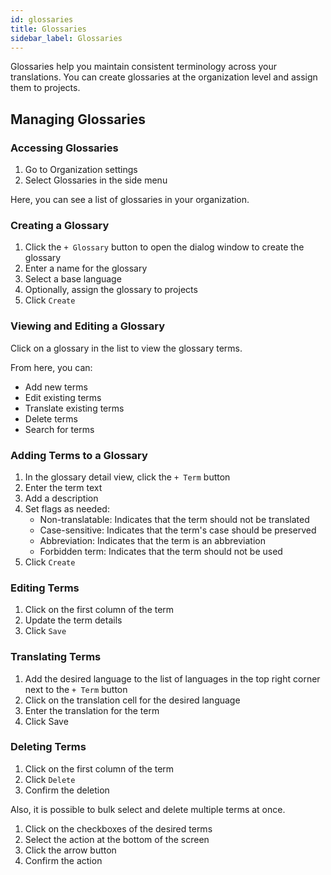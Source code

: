 ```yaml
---
id: glossaries
title: Glossaries
sidebar_label: Glossaries
---
```



Glossaries help you maintain consistent terminology across your translations.
You can create glossaries at the organization level and assign them to projects.

## Managing Glossaries

### Accessing Glossaries

1. Go to Organization settings
2. Select Glossaries in the side menu

<ScreenshotWrapper
  src="/img/docs/platform/glossaries/glossaries-list.gif"
  alt="Glossaries list"
/>

Here, you can see a list of glossaries in your organization.

### Creating a Glossary

1. Click the `+ Glossary` button to open the dialog window to create the glossary
2. Enter a name for the glossary
3. Select a base language
4. Optionally, assign the glossary to projects
5. Click `Create`

<ScreenshotWrapper
  src="/img/docs/platform/glossaries/create-glossary.gif"
  alt="Create glossary dialog"
/>

### Viewing and Editing a Glossary

Click on a glossary in the list to view the glossary terms.

<ScreenshotWrapper
  src="/img/docs/platform/glossaries/glossary-detail.webp"
  alt="Glossary detail view"
/>

From here, you can:
- Add new terms
- Edit existing terms
- Translate existing terms
- Delete terms
- Search for terms

### Adding Terms to a Glossary

1. In the glossary detail view, click the `+ Term` button
2. Enter the term text
3. Add a description
4. Set flags as needed:
   - Non-translatable: Indicates that the term should not be translated
   - Case-sensitive: Indicates that the term's case should be preserved
   - Abbreviation: Indicates that the term is an abbreviation
   - Forbidden term: Indicates that the term should not be used
5. Click `Create`

<ScreenshotWrapper
  src="/img/docs/platform/glossaries/create-term.gif"
  alt="Create term dialog"
/>

### Editing Terms

1. Click on the first column of the term
2. Update the term details
3. Click `Save`

<ScreenshotWrapper
  src="/img/docs/platform/glossaries/edit-term.gif"
  alt="Edit term dialog"
/>

### Translating Terms

1. Add the desired language to the list of languages in the top right corner next to the `+ Term` button
2. Click on the translation cell for the desired language
3. Enter the translation for the term
4. Click Save

<ScreenshotWrapper
    src="/img/docs/platform/glossaries/translate-term.gif"
    alt="Translate term editor"
/>

### Deleting Terms

1. Click on the first column of the term
2. Click `Delete`
3. Confirm the deletion

Also, it is possible to bulk select and delete multiple terms at once. 

1. Click on the checkboxes of the desired terms
2. Select the action at the bottom of the screen
3. Click the arrow button
4. Confirm the action

<ScreenshotWrapper
    src="/img/docs/platform/glossaries/delete-terms.gif"
    alt="Translate term editor"
/>